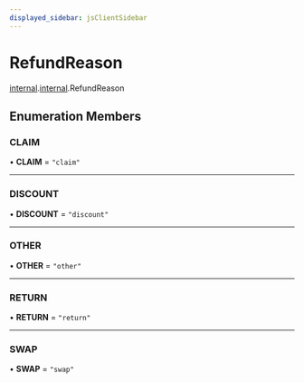 ```yaml
---
displayed_sidebar: jsClientSidebar
---
```



# RefundReason

[internal](../../admin_discounts/modules/admin_discounts.internal.mdx).[internal](../modules/admin_discounts.internal.internal.mdx).RefundReason

## Enumeration Members

### CLAIM

• **CLAIM** = ``"claim"``

___

### DISCOUNT

• **DISCOUNT** = ``"discount"``

___

### OTHER

• **OTHER** = ``"other"``

___

### RETURN

• **RETURN** = ``"return"``

___

### SWAP

• **SWAP** = ``"swap"``
